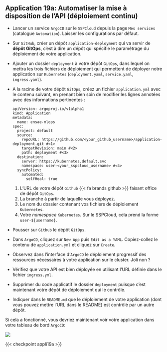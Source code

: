 ::: {.application}
## Application 19a: Automatiser la mise à disposition de l'API (déploiement continu)

- Lancer un service `ArgoCD` sur le `SSPCloud` depuis la page `Mes services` (catalogue `Automation`). Laisser
les configurations par défaut.
- Sur `GitHub`, créer un dépôt `application-deployment` qui va servir de **dépôt GitOps**, c'est à dire un dépôt qui spécifie le paramétrage du déploiement de votre application.
- Ajouter un dossier `deployment` à votre dépôt `GitOps`, dans lequel on mettra les trois fichiers de déploiement qui permettent de déployer notre application sur `Kubernetes` (`deployment.yaml`, `service.yaml`, `ingress.yaml`).
- A la racine de votre dépôt `GitOps`, créez un fichier `application.yml` avec le contenu suivant, en prenant bien soin de modifier les lignes annotées avec des informations pertinentes :

  ```.python
  apiVersion: argoproj.io/v1alpha1
  kind: Application
  metadata:
    name: ensae-mlops
  spec:
    project: default
    source:
      repoURL: https://github.com/<your_github_username>/application-deployment.git #<1>
      targetRevision: main #<2>
      path: deployment #<3>
    destination:
      server: https://kubernetes.default.svc
      namespace: user-<your_sspcloud_username> #<4>
    syncPolicy:
      automated:
        selfHeal: true
  ```
  1. L'URL de votre dépôt `Github` {{< fa brands github >}} faisant office de dépôt `GitOps`.
  2. La branche à partir de laquelle vous déployez.
  3. Le nom du dossier contenant vos fichiers de déploiement `Kubernetes`.
  4. Votre _namespace_ `Kubernetes`. Sur le SSPCloud, cela prend la forme `user-${username}`.

- Pousser sur `Github` le dépôt `GitOps`.
- Dans `ArgoCD`, cliquez sur `New App` puis `Edit as a YAML`. Copiez-collez le contenu de `application.yml` et cliquez sur `Create`.
- Observez dans l'interface d'`ArgoCD` le déploiement progressif des ressources nécessaires à votre application sur le cluster. Joli non ?
- Vérifiez que votre API est bien déployée en utilisant l’URL définie dans le fichier `ingress.yml`.
- Supprimer du code applicatif le dossier `deployment` puisque c'est maintenant votre dépôt de déploiement qui le contrôle.
- Indiquer dans le `README.md` que le déploiement de votre application (dont vous pouvez mettre l'URL dans le README) est contrôlé par un autre dépôt.

:::

Si cela a fonctionné, vous devriez maintenant voir votre application dans votre tableau de bord `ArgoCD`:

![](/chapters/applications/figures/argo_appli19a.png)


{{< checkpoint appli19a >}}

